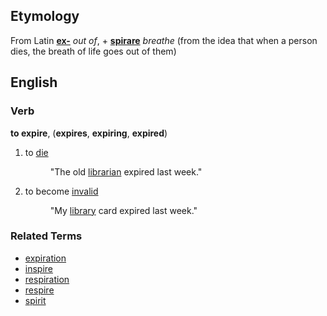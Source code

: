 ==Etymology==
From Latin '''[[ex-]]''' ''out of'', + '''[[spirare]]''' ''breathe'' (from the idea that when a person dies, the breath of life goes out of them)

==English==
===Verb===
'''to expire''', ('''expires''', '''expiring''', '''expired''')
# to [[die]]
#: "The old [[librarian]] expired last week."
# to become [[invalid]]
#: "My [[library]] card expired last week."

===Related Terms===
*[[expiration]]
*[[inspire]]
*[[respiration]]
*[[respire]]
*[[spirit]]